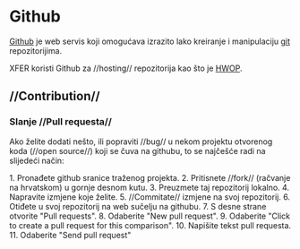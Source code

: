 = Github =

[[https://github.com/|Github]] je web servis koji omogućava izrazito lako kreiranje i manipulaciju [[git]] repozitorijima.

XFER koristi Github za //hosting// repozitorija kao što je [[https://github.com/agrbin/hwop|HWOP]].

== //Contribution// ==

=== Slanje //Pull requesta// ===

Ako želite dodati nešto, ili popraviti //bug// u nekom projektu otvorenog koda (//open source//) koji se čuva na githubu, to se najčešće radi na slijedeći način: 

1. Pronađete github sranice traženog projekta.
2. Pritisnete //fork// (račvanje na hrvatskom) u gornje desnom kutu.
3. Preuzmete taj repozitorij lokalno. 
4. Napravite izmjene koje želite.
5. //Commitate// izmjene na svoj repozitorij. 
6. Otiđete u svoj repozitorij na web sučelju na githubu. 
7. S desne strane otvorite "Pull requests".
8. Odaberite "New pull request".
9. Odaberite "Click to create a pull request for this comparison".
10. Napišite tekst pull requesta.
11. Odaberite "Send pull request"



